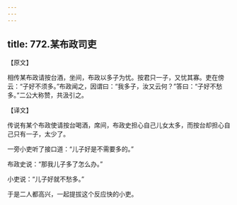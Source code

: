 ```yaml
---
---
---
```

title: 772.某布政司吏
---



【原文】

相传某布政请按台酒，坐间，布政以多子为忧。按君只一子，又忧其寡。吏在傍云：“子好不须多。”布政闻之，因谓曰：“我多子，汝又云何？”答曰：“子好不愁多。”二公大称赞，共汲引之。

【译文】

传说有某个布政使请按台喝酒，席间，布政史担心自己儿女太多，而按台却担心自己只有一子，太少了。

一旁小吏听了接口道：“儿子好是不需要多的。”

布政史说：“那我儿子多了怎么办。”

小吏说：“儿子好就不愁多。”

于是二人都高兴，一起提拔这个反应快的小吏。